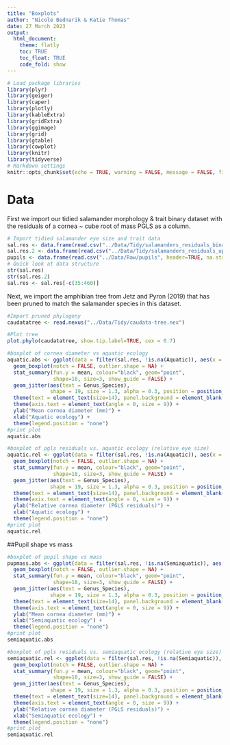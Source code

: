 ```yaml
---
title: "Boxplots"
author: "Nicole Bednarik & Katie Thomas"
date: 27 March 2023
output:
  html_document:
    theme: flatly
    toc: TRUE
    toc_float: TRUE
    code_fold: show
---
```


```r
# Load package libraries
library(plyr)
library(geiger)
library(caper)
library(plotly)
library(kableExtra)
library(gridExtra)
library(ggimage)
library(grid)
library(gtable)
library(cowplot)
library(knitr)
library(tidyverse)
# Markdown settings
knitr::opts_chunk$set(echo = TRUE, warning = FALSE, message = FALSE, fig.height = 4.5, fig.width=8)
```

# Data

First we import our tidied salamander morphology & trait binary dataset with the residuals of a cornea ~ cube root of mass PGLS as a column.

```r
# Import tidied salamander eye size and trait data
sal.res <- data.frame(read.csv("../Data/Tidy/salamanders_residuals_binary.csv", header=TRUE, na.strings=c("", "NA", " ","<1")))
sal.res.2 <- data.frame(read.csv("../Data/Tidy/salamanders_residuals_updated.csv", header=TRUE, na.strings=c("", "NA", " ", "<1")))
pupils <- data.frame(read.csv("../Data/Raw/pupils", header=TRUE, na.strings=c("", "NA", " ", "<1")))
# Quick look at data structure
str(sal.res)
str(sal.res.2)
sal.res <- sal.res[-c(35:460)]
```

Next, we import the amphibian tree from Jetz and Pyron (2019) that has been pruned to match the salamander species in this dataset.

```r

#Import pruned phylogeny
caudatatree <- read.nexus("../Data/Tidy/caudata-tree.nex")

#Plot tree
plot.phylo(caudatatree, show.tip.label=TRUE, cex = 0.7)

```

```r
#boxplot of cornea diameter vs aquatic ecology
aquatic.abs <- ggplot(data = filter(sal.res, !is.na(Aquatic)), aes(x = Aquatic, y = cor_av)) +
  geom_boxplot(notch = FALSE, outlier.shape = NA) +
  stat_summary(fun.y = mean, colour="black", geom="point", 
               shape=18, size=3, show_guide = FALSE) +
  geom_jitter(aes(text = Genus_Species), 
              shape = 19, size = 1.3, alpha = 0.3, position = position_jitter(0.15)) +
  theme(text = element_text(size=14), panel.background = element_blank(), axis.line = element_line(colour = "black")) +
  theme(axis.text = element_text(angle = 0, size = 9)) +
  ylab("Mean cornea diameter (mm)") +
  xlab("Aquatic ecology") +
  theme(legend.position = "none")
#print plot
aquatic.abs
```
```r
#boxplot of pgls residuals vs. aquatic ecology (relative eye size)
aquatic.rel <- ggplot(data = filter(sal.res, !is.na(Aquatic)), aes(x = Aquatic, y = pglsres.cdmass)) +
  geom_boxplot(notch = FALSE, outlier.shape = NA) +
  stat_summary(fun.y = mean, colour="black", geom="point", 
               shape=18, size=3, show_guide = FALSE) +
  geom_jitter(aes(text = Genus_Species), 
              shape = 19, size = 1.3, alpha = 0.3, position = position_jitter(0.15)) +
  theme(text = element_text(size=14), panel.background = element_blank(), axis.line = element_line(colour = "black")) +
  theme(axis.text = element_text(angle = 0, size = 9)) +
  ylab("Relative cornea diameter (PGLS residuals)") +
  xlab("Aquatic ecology") +
  theme(legend.position = "none")
#print plot
aquatic.rel
```

##Pupil shape vs mass
```r
#boxplot of pupil shape vs mass
pupmass.abs <- ggplot(data = filter(sal.res, !is.na(Semiaquatic)), aes(x = Semiaquatic, y = cor_av)) +
  geom_boxplot(notch = FALSE, outlier.shape = NA) +
  stat_summary(fun.y = mean, colour="black", geom="point", 
               shape=18, size=3, show_guide = FALSE) +
  geom_jitter(aes(text = Genus_Species), 
              shape = 19, size = 1.3, alpha = 0.3, position = position_jitter(0.15)) +
  theme(text = element_text(size=14), panel.background = element_blank(), axis.line = element_line(colour = "black")) +
  theme(axis.text = element_text(angle = 0, size = 9)) +
  ylab("Mean cornea diameter (mm)") +
  xlab("Semiaquatic ecology") +
  theme(legend.position = "none")
#print plot
semiaquatic.abs
```
```r
#boxplot of pgls residuals vs. semiaquatic ecology (relative eye size)
semiaquatic.rel <- ggplot(data = filter(sal.res, !is.na(Semiaquatic)), aes(x = Semiaquatic, y = pglsres.cdmass)) +
  geom_boxplot(notch = FALSE, outlier.shape = NA) +
  stat_summary(fun.y = mean, colour="black", geom="point", 
               shape=18, size=3, show_guide = FALSE) +
  geom_jitter(aes(text = Genus_Species), 
              shape = 19, size = 1.3, alpha = 0.3, position = position_jitter(0.15)) +
  theme(text = element_text(size=14), panel.background = element_blank(), axis.line = element_line(colour = "black")) +
  theme(axis.text = element_text(angle = 0, size = 9)) +
  ylab("Relative cornea diameter (PGLS residuals)") +
  xlab("Semiaquatic ecology") +
  theme(legend.position = "none")
#print plot
semiaquatic.rel
```